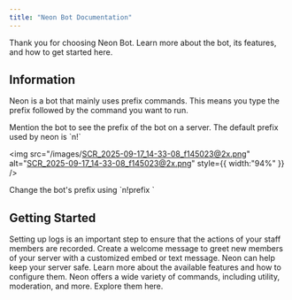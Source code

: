 ```yaml
---
title: "Neon Bot Documentation"
---
```


Thank you for choosing Neon Bot. Learn more about the bot, its features, and how to get started here.

## Information

Neon is a bot that mainly uses prefix commands. This means you type the prefix followed by the command you want to run.

<Info>
  Mention the bot to see the prefix of the bot on a server. The default prefix used by neon is `n!`

  <img
    src="/images/SCR_2025-09-17_14-33-08_f145023@2x.png"
    alt="SCR_2025-09-17_14-33-08_f145023@2x.png"
    style={{ width:"94%" }}
  />
</Info>

<Note>
  Change the bot's prefix using `n!prefix <new prefix>`
</Note>

## Getting Started

<Columns cols={2}>
  <Card title="Set up logging" icon="list" href="/logs">
    Setting up logs is an important step to ensure that the actions of your staff members are recorded.
  </Card>
  <Card title="Set a welcome/booster message" icon="palette" href="automessages">
    Create a welcome message to greet new members of your server with a customized embed or text message.
  </Card>
  <Card title="Set up security features" icon="lock" href="/essentials/navigation">
    Neon can help keep your server safe. Learn more about the available features and how to configure them.
  </Card>
  <Card title="Learn more about all the commands" icon="command" href="/api-reference/introduction">
    Neon offers a wide variety of commands, including utility, moderation, and more. Explore them here.
  </Card>
</Columns>